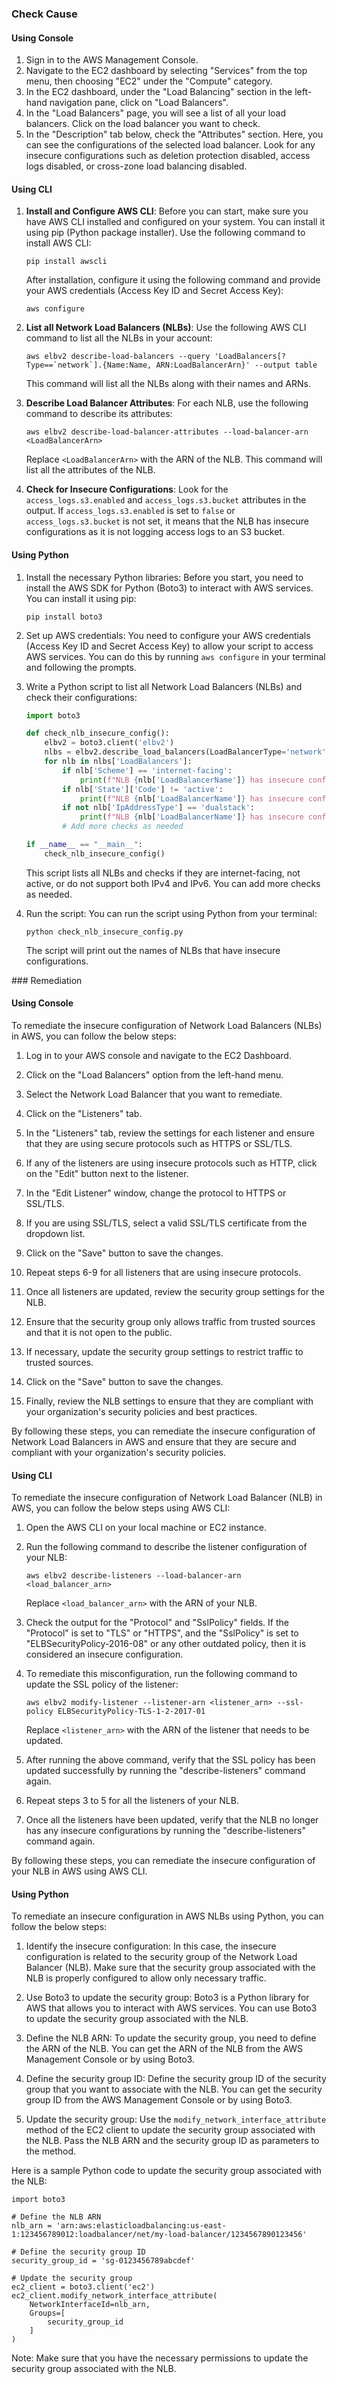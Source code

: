 

<Tabs><Tab title='Cause'>
### Check Cause

#### Using Console

1. Sign in to the AWS Management Console.
2. Navigate to the EC2 dashboard by selecting "Services" from the top menu, then choosing "EC2" under the "Compute" category.
3. In the EC2 dashboard, under the "Load Balancing" section in the left-hand navigation pane, click on "Load Balancers".
4. In the "Load Balancers" page, you will see a list of all your load balancers. Click on the load balancer you want to check.
5. In the "Description" tab below, check the "Attributes" section. Here, you can see the configurations of the selected load balancer. Look for any insecure configurations such as deletion protection disabled, access logs disabled, or cross-zone load balancing disabled.

#### Using CLI

1. **Install and Configure AWS CLI**: Before you can start, make sure you have AWS CLI installed and configured on your system. You can install it using pip (Python package installer). Use the following command to install AWS CLI:

   ```
   pip install awscli
   ```

   After installation, configure it using the following command and provide your AWS credentials (Access Key ID and Secret Access Key):

   ```
   aws configure
   ```

2. **List all Network Load Balancers (NLBs)**: Use the following AWS CLI command to list all the NLBs in your account:

   ```
   aws elbv2 describe-load-balancers --query 'LoadBalancers[?Type==`network`].{Name:Name, ARN:LoadBalancerArn}' --output table
   ```

   This command will list all the NLBs along with their names and ARNs.

3. **Describe Load Balancer Attributes**: For each NLB, use the following command to describe its attributes:

   ```
   aws elbv2 describe-load-balancer-attributes --load-balancer-arn <LoadBalancerArn>
   ```

   Replace `<LoadBalancerArn>` with the ARN of the NLB. This command will list all the attributes of the NLB.

4. **Check for Insecure Configurations**: Look for the `access_logs.s3.enabled` and `access_logs.s3.bucket` attributes in the output. If `access_logs.s3.enabled` is set to `false` or `access_logs.s3.bucket` is not set, it means that the NLB has insecure configurations as it is not logging access logs to an S3 bucket.

#### Using Python

1. Install the necessary Python libraries: Before you start, you need to install the AWS SDK for Python (Boto3) to interact with AWS services. You can install it using pip:

   ```
   pip install boto3
   ```

2. Set up AWS credentials: You need to configure your AWS credentials (Access Key ID and Secret Access Key) to allow your script to access AWS services. You can do this by running `aws configure` in your terminal and following the prompts.

3. Write a Python script to list all Network Load Balancers (NLBs) and check their configurations:

   ```python
   import boto3

   def check_nlb_insecure_config():
       elbv2 = boto3.client('elbv2')
       nlbs = elbv2.describe_load_balancers(LoadBalancerType='network')
       for nlb in nlbs['LoadBalancers']:
           if nlb['Scheme'] == 'internet-facing':
               print(f"NLB {nlb['LoadBalancerName']} has insecure configuration: It is internet-facing.")
           if nlb['State']['Code'] != 'active':
               print(f"NLB {nlb['LoadBalancerName']} has insecure configuration: It is not active.")
           if not nlb['IpAddressType'] == 'dualstack':
               print(f"NLB {nlb['LoadBalancerName']} has insecure configuration: It does not support both IPv4 and IPv6.")
           # Add more checks as needed

   if __name__ == "__main__":
       check_nlb_insecure_config()
   ```

   This script lists all NLBs and checks if they are internet-facing, not active, or do not support both IPv4 and IPv6. You can add more checks as needed.

4. Run the script: You can run the script using Python from your terminal:

   ```
   python check_nlb_insecure_config.py
   ```

   The script will print out the names of NLBs that have insecure configurations.

</Tab>

<Tab title='Remediation'>
### Remediation

#### Using Console

To remediate the insecure configuration of Network Load Balancers (NLBs) in AWS, you can follow the below steps:

1. Log in to your AWS console and navigate to the EC2 Dashboard.

2. Click on the "Load Balancers" option from the left-hand menu.

3. Select the Network Load Balancer that you want to remediate.

4. Click on the "Listeners" tab.

5. In the "Listeners" tab, review the settings for each listener and ensure that they are using secure protocols such as HTTPS or SSL/TLS.

6. If any of the listeners are using insecure protocols such as HTTP, click on the "Edit" button next to the listener.

7. In the "Edit Listener" window, change the protocol to HTTPS or SSL/TLS.

8. If you are using SSL/TLS, select a valid SSL/TLS certificate from the dropdown list.

9. Click on the "Save" button to save the changes.

10. Repeat steps 6-9 for all listeners that are using insecure protocols.

11. Once all listeners are updated, review the security group settings for the NLB.

12. Ensure that the security group only allows traffic from trusted sources and that it is not open to the public.

13. If necessary, update the security group settings to restrict traffic to trusted sources.

14. Click on the "Save" button to save the changes.

15. Finally, review the NLB settings to ensure that they are compliant with your organization's security policies and best practices.

By following these steps, you can remediate the insecure configuration of Network Load Balancers in AWS and ensure that they are secure and compliant with your organization's security policies.

#### Using CLI

To remediate the insecure configuration of Network Load Balancer (NLB) in AWS, you can follow the below steps using AWS CLI:

1. Open the AWS CLI on your local machine or EC2 instance.
2. Run the following command to describe the listener configuration of your NLB:

   ```
   aws elbv2 describe-listeners --load-balancer-arn <load_balancer_arn>
   ```

   Replace `<load_balancer_arn>` with the ARN of your NLB.

3. Check the output for the "Protocol" and "SslPolicy" fields. If the "Protocol" is set to "TLS" or "HTTPS", and the "SslPolicy" is set to "ELBSecurityPolicy-2016-08" or any other outdated policy, then it is considered an insecure configuration.

4. To remediate this misconfiguration, run the following command to update the SSL policy of the listener:

   ```
   aws elbv2 modify-listener --listener-arn <listener_arn> --ssl-policy ELBSecurityPolicy-TLS-1-2-2017-01
   ```

   Replace `<listener_arn>` with the ARN of the listener that needs to be updated.

5. After running the above command, verify that the SSL policy has been updated successfully by running the "describe-listeners" command again.

6. Repeat steps 3 to 5 for all the listeners of your NLB.

7. Once all the listeners have been updated, verify that the NLB no longer has any insecure configurations by running the "describe-listeners" command again.

By following these steps, you can remediate the insecure configuration of your NLB in AWS using AWS CLI.

#### Using Python

To remediate an insecure configuration in AWS NLBs using Python, you can follow the below steps:

1. Identify the insecure configuration: In this case, the insecure configuration is related to the security group of the Network Load Balancer (NLB). Make sure that the security group associated with the NLB is properly configured to allow only necessary traffic.

2. Use Boto3 to update the security group: Boto3 is a Python library for AWS that allows you to interact with AWS services. You can use Boto3 to update the security group associated with the NLB.

3. Define the NLB ARN: To update the security group, you need to define the ARN of the NLB. You can get the ARN of the NLB from the AWS Management Console or by using Boto3.

4. Define the security group ID: Define the security group ID of the security group that you want to associate with the NLB. You can get the security group ID from the AWS Management Console or by using Boto3.

5. Update the security group: Use the `modify_network_interface_attribute` method of the EC2 client to update the security group associated with the NLB. Pass the NLB ARN and the security group ID as parameters to the method.

Here is a sample Python code to update the security group associated with the NLB:

```
import boto3

# Define the NLB ARN
nlb_arn = 'arn:aws:elasticloadbalancing:us-east-1:123456789012:loadbalancer/net/my-load-balancer/1234567890123456'

# Define the security group ID
security_group_id = 'sg-0123456789abcdef'

# Update the security group
ec2_client = boto3.client('ec2')
ec2_client.modify_network_interface_attribute(
    NetworkInterfaceId=nlb_arn,
    Groups=[
        security_group_id
    ]
)
```

Note: Make sure that you have the necessary permissions to update the security group associated with the NLB.


</Tab>
</Tabs>
